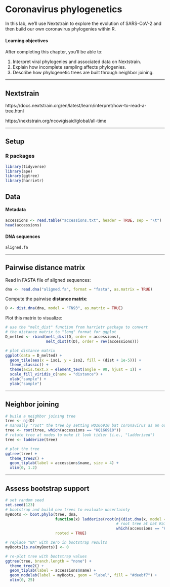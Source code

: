 # Coronavirus phylogenetics

In this lab, we'll use Nextstrain to explore the evolution of SARS-CoV-2 and then build our own coronavirus phylogenies within R.

#### Learning objectives

After completing this chapter, you'll be able to:

1. Interpret viral phylogenies and associated data on Nextstrain.
2. Explain how incomplete sampling affects phylogenies.
3. Describe how phylogenetic trees are built through neighbor joining.


***


## Nextstrain

https://docs.nextstrain.org/en/latest/learn/interpret/how-to-read-a-tree.html

https://nextstrain.org/ncov/gisaid/global/all-time


***


## Setup

### R packages

```r
library(tidyverse)
library(ape)
library(ggtree)
library(harrietr)
```

## Data

#### Metadata

```r
accessions <- read.table("accessions.txt", header = TRUE, sep = "\t")
head(accessions)
```

#### DNA sequences

`aligned.fa`


***


## Pairwise distance matrix

Read in FASTA file of aligned sequences:
 
```r
dna <- read.dna("aligned.fa", format = "fasta", as.matrix = TRUE)
```

Compute the pairwise **distance matrix**:

```r
D <- dist.dna(dna, model = "TN93", as.matrix = TRUE)
```

Plot this matrix to visualize:

```r
# use the "melt_dist" function from harrietr package to convert
# the distance matrix to "long" format for ggplot
D_melted <- rbind(melt_dist(D, order = accessions),
                  melt_dist(t(D), order = rev(accessions)))

# plot distance matrix
ggplot(data = D_melted) +
  geom_tile(aes(x = iso1, y = iso2, fill = (dist + 1e-5))) +
  theme_classic() +
  theme(axis.text.x = element_text(angle = 90, hjust = 1)) +
  scale_fill_viridis_c(name = "distance") +
  xlab("sample") +
  ylab("sample")
```


***


## Neighbor joining

```r
# build a neighbor joining tree
tree <- nj(D)
# manually "root" the tree by setting HQ166910 bat coronavirus as an outgroup
tree <- root(tree, which(accessions == "HQ166910"))
# rotate tree at nodes to make it look tidier (i.e., "ladderized")
tree <- ladderize(tree)

# plot the tree
ggtree(tree) +
  theme_tree2() +
  geom_tiplab(label = accessions$name, size = 4) +
  xlim(0, 1.2)
```


***


## Assess bootstrap support

```r
# set random seed
set.seed(123)
# bootstrap and build new trees to evaluate uncertainty
myBoots <- boot.phylo(tree, dna,
                      function(x) ladderize(root(nj(dist.dna(x, model = "TN93")),
                                                 # root tree at bat RaTG13 coronavirus
                                                 which(accessions == "HQ166910"))),
                      rooted = TRUE)

# replace "NA" with zero in bootstrap results
myBoots[is.na(myBoots)] <- 0

# re-plot tree with bootstrap values
ggtree(tree, branch.length = "none") +
  theme_tree2() +
  geom_tiplab(label = accessions$name) +
  geom_nodelab(label = myBoots, geom = "label", fill = "#deebf7") +
  xlim(0, 25)
```